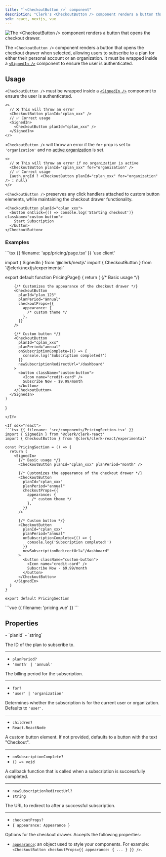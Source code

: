 ```yaml
---
title: "`<CheckoutButton />` component"
description: "Clerk's <CheckoutButton /> component renders a button that opens the checkout drawer for plan subscriptions."
sdk: react, nextjs, vue
---
```


![The \<CheckoutButton /> component renders a button that opens the checkout drawer.](/docs/images/ui-components/checkout-button.png)

The `<CheckoutButton />` component renders a button that opens the checkout drawer when selected, allowing users to subscribe to a plan for either their personal account or an organization. It must be wrapped inside a [`<SignedIn />`](/docs/reference/components/control/signed-in) component to ensure the user is authenticated.

<Include src="_partials/billing/billing-experimental" />

## Usage

`<CheckoutButton />` must be wrapped inside a [`<SignedIn />`](/docs/reference/components/control/signed-in) component to ensure the user is authenticated.

```tsx
<>
  // ❌ This will throw an error
  <CheckoutButton planId="cplan_xxx" />
  // ✅ Correct usage
  <SignedIn>
    <CheckoutButton planId="cplan_xxx" />
  </SignedIn>
</>
```

`<CheckoutButton />` will throw an error if the `for` prop is set to `'organization'` and no [active organization](!active-organization) is set.

```tsx
<>
  // ❌ This will throw an error if no organization is active
  <CheckoutButton planId="cplan_xxx" for="organization" />
  // ✅ Correct usage
  {auth.orgId ? <CheckoutButton planId="cplan_xxx" for="organization" /> : null}
</>
```

`<CheckoutButton />` preserves any click handlers attached to custom button elements, while maintaining the checkout drawer functionality.

```tsx
<CheckoutButton planId="cplan_xxx">
  <button onClick={() => console.log('Starting checkout')} className="custom-button">
    Start Subscription
  </button>
</CheckoutButton>
```

### Examples

<If sdk="nextjs">
  ```tsx {{ filename: 'app/pricing/page.tsx' }}
  'use client'

  import { SignedIn } from '@clerk/nextjs'
  import { CheckoutButton } from '@clerk/nextjs/experimental'

  export default function PricingPage() {
    return (
      <SignedIn>
        {/* Basic usage */}
        <CheckoutButton planId="cplan_xxx" planPeriod="month" />

        {/* Customizes the appearance of the checkout drawer */}
        <CheckoutButton
          planId="plan_123"
          planPeriod="annual"
          checkoutProps={{
            appearance: {
              /* custom theme */
            },
          }}
        />

        {/* Custom button */}
        <CheckoutButton
          planId="cplan_xxx"
          planPeriod="annual"
          onSubscriptionComplete={() => {
            console.log('Subscription completed!')
          }}
          newSubscriptionRedirectUrl="/dashboard"
        >
          <button className="custom-button">
            <Icon name="credit-card" />
            Subscribe Now - $9.99/month
          </button>
        </CheckoutButton>
      </SignedIn>
    )
  }
  ```
</If>

<If sdk="react">
  ```tsx {{ filename: 'src/components/PricingSection.tsx' }}
  import { SignedIn } from '@clerk/clerk-react'
  import { CheckoutButton } from '@clerk/clerk-react/experimental'

  const PricingSection = () => {
    return (
      <SignedIn>
        {/* Basic usage */}
        <CheckoutButton planId="cplan_xxx" planPeriod="month" />

        {/* Customizes the appearance of the checkout drawer */}
        <CheckoutButton
          planId="cplan_xxx"
          planPeriod="annual"
          checkoutProps={{
            appearance: {
              /* custom theme */
            },
          }}
        />

        {/* Custom button */}
        <CheckoutButton
          planId="cplan_xxx"
          planPeriod="annual"
          onSubscriptionComplete={() => {
            console.log('Subscription completed!')
          }}
          newSubscriptionRedirectUrl="/dashboard"
        >
          <button className="custom-button">
            <Icon name="credit-card" />
            Subscribe Now - $9.99/month
          </button>
        </CheckoutButton>
      </SignedIn>
    )
  }

  export default PricingSection
  ```
</If>

<If sdk="vue">
  ```vue {{ filename: 'pricing.vue' }}
  <script setup lang="ts">
  import { SignedIn } from '@clerk/vue'
  import { CheckoutButton } from '@clerk/vue/experimental'
  </script>

  <template>
    <SignedIn>
      <!-- Basic usage -->
      <CheckoutButton planId="cplan_xxx" planPeriod="month" />

      <!-- Customizes the appearance of the checkout drawer -->
      <CheckoutButton
        planId="cplan_xxx"
        planPeriod="annual"
        :checkoutProps="{
          appearance: {
            /* custom theme */
          },
        }"
      />

      <!-- Custom button -->
      <CheckoutButton
        planId="cplan_xxx"
        planPeriod="annual"
        :onSubscriptionComplete="
          () => {
            console.log('Subscription completed!')
          }
        "
        newSubscriptionRedirectUrl="/dashboard"
      >
        <button class="custom-button">Subscribe Now - $9.99/month</button>
      </CheckoutButton>
    </SignedIn>
  </template>
  ```
</If>

## Properties

<Properties>
  - `planId`
  - `string`

  The ID of the plan to subscribe to.

  ---

  - `planPeriod?`
  - `'month' | 'annual'`

  The billing period for the subscription.

  ---

  - `for?`
  - `'user' | 'organization'`

  Determines whether the subscription is for the current user or organization. Defaults to `'user'`.

  ---

  - `children?`
  - `React.ReactNode`

  A custom button element. If not provided, defaults to a button with the text "Checkout".

  ---

  - `onSubscriptionComplete?`
  - `() => void`

  A callback function that is called when a subscription is successfully completed.

  ---

  - `newSubscriptionRedirectUrl?`
  - `string`

  The URL to redirect to after a successful subscription.

  ---

  - `checkoutProps?`
  - `{ appearance: Appearance }`

  Options for the checkout drawer. Accepts the following properties:

  - [`appearance`](/docs/guides/customizing-clerk/appearance-prop/overview): an object used to style your components. For example: `<CheckoutButton checkoutProps={{ appearance: { ... } }} />`.
</Properties>
